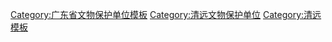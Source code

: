 {{Navbox
|name = 清远市境内的广东省文物保护单位
|title = [[清远市境内的广东省文物保护单位列表|清远市境内的广东省文物保护单位]]
|listclass=hlist
|style = text-align:left;
|groupstyle = text-align:center;
|state = {{{state<includeonly>|collapsed</includeonly>}}}
|above =
 
|group1 = [[清城区]]
|list1 = 
*[[藏霞古洞]]
*[[峡山石刻]]
 
|group2 = [[清新区]]
|list2 = 
*[[陈可钰故居]]
*[[鳌头塔]]
 
|group3 = [[英德市]]
|list3 = 
*[[南山摩崖石刻]]
*[[蓬莱寺塔]]
*[[碧落洞摩崖石刻]]
*[[史老墩遗址]]
*[[观音岩摩崖石刻]]
*[[牛栏洞遗址]]
*[[功垂捍御牌坊]]
 
|group4 = [[连州市]]
|list4 = 
*[[冯达飞故居]]
*[[巾峰山摩崖石刻]]
*[[惠爱医院旧址]]
 
|group5 = [[佛冈县]]
|list5 = 
*[[东坑黄氏宗祠]]
*[[上岳村建筑群]]
 
|group6 = [[阳山县]]
|list6 = 
*[[贤令山摩崖石刻]]
 
|group7 = [[连南瑶族自治县]]
|list7 = 
*[[大云洞摩崖石刻]]
*[[南岗古排]]
*[[油岭村瑶族民居群]]
 
|belowstyle= text-align:center
|below = 已列为[[全国重点文物保护单位]]的不再列出，参见：[[广东全国重点文物保护单位列表]]
}}<noinclude>
[[Category:广东省文物保护单位模板]]
[[Category:清远文物保护单位]]
[[Category:清远模板]]
</noinclude>